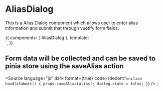 <!-- AliasDialog.stories.mdx -->



<Meta
  title="Public/Components/Dialogs/AliasDialog"
  component={AliasDialog}
  decorators={[withKnobs]}
/>

# AliasDialog

This is a Alias Dialog component which allows user to enter alias information and submit that through vuetify form fields.

<Props of={AliasDialog} />

<Canvas>
  <Story
    name="Primary"
    height="400px"
  >
    {{
      components: { AliasDialog },
      template: `<div> <AliasDialog /> </div>`,
    }}
  </Story>
</Canvas>

## Form data will be collected and can be saved to pinia store using the saveAlias action

<Source
  language="js"
  dark
  format={true}
  code={dedent`
  function handleSubmit() {
    props.saveAlias(alias);
    dialog.state = false;
  }
`}
/>
;
